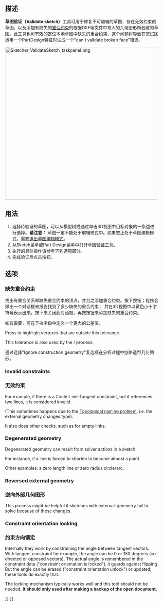 <languages/>

{{Docnav/zh-cn
|[[Sketcher_ReorientSketch/zh-cn|调整草图方向]]
|[[Sketcher_MergeSketches/zh-cn|合并草图]]
|[[Sketcher_Workbench/zh-cn|Sketcher]]
|IconL=Sketcher_ReorientSketch.svg
|IconR=Sketcher MergeSketch.svg‎
|IconC=Workbench_Sketcher.svg
}}

<div class="mw-translate-fuzzy">
{{GuiCommand/zh-cn
|Name=校验草图…
|MenuLocation=Sketch → Validate sketch…
|Workbenches=[[Sketcher_Workbench/zh-cn|Sketcher]], [[PartDesign_Workbench/zh-cn|PartDesign]]
|SeeAlso=[[Sketcher_ConstrainCoincident/zh-cn|重合约束]], [[Topological_naming_problem/zh-cn|Topological naming problem]]
}}
</div>

<span id="Description"></span>
==描述==

<div class="mw-translate-fuzzy">
'''草图验证（Validate sketch）'''工具可用于修复不可编辑的草图、存在无效约束的草图，以及添加有缺失的[[Sketcher ConstrainCoincident|重合约束]]的根据DXF等文件中导入的几何图形所创建的草图。此工具也可有效的定位本地草图中缺失的重合约束，这个问题将导致在您试图运用一个PartDesign特征时生成一个"can't validate broken face"错误。
</div>

[[File:Sketcher_ValidateSketch_taskpanel.png|x500px]]
{{Caption|The Sketcher validation task panel}}

<span id="Usage"></span>
==用法==

<div class="mw-translate-fuzzy">
# 选择待验证的草图，可以从模型树或通过单击3D视图中目标对象的一条边进行选择。'''请注意：''' 草图一定不能处于编辑模式中。如果您正处于草图编辑模式，需要[[Sketcher LeaveSketch|退出草图编辑模式]]。
# 从Sketch菜单或Part Design菜单中打开草图验证工具。
# 执行的具体操作请参考下列[[#选项|选项]]部分。
# 完成验证后点击{{Button|Close}}按钮。
</div>

<span id="Options"></span>
==选项==

<span id="Missing_coincidences"></span>
===缺失重合约束===

找出有重合关系却缺失重合约束的顶点，并为之添加重合约束。按下{{Button|Find}}按钮；程序会弹出一个对话框来报告找到了多少缺失的重合约束； 并在3D视图中以黄色小十字符号表示出来。按下{{Button|OK}}来关闭此对话框，再按{{Button|Fix}}按钮来添加缺失的重合约束。

如有需要，可在下拉字段中定义一个更大的公差值。

Press {{Button|Highlight troublesome vertexes}} to highlight vertexes that are outside this tolerance.

This tolerance is also used by the {{Button|Find}}/{{Button|Fix}} process.

通过选择"Ignore construction geometry"复选框在分析过程中忽略造型几何图形。

===Invalid constraints===

<div class="mw-translate-fuzzy">
===无效约束===
</div>

For example, if there is a Circle-Line-Tangent constraint, but it references two lines, it is considered invalid.

(This sometimes happens due to the [[Topological_naming_problem|Topological naming problem]], i.e. the external geometry changes type).

It also does other checks, such as for empty links.

===Degenerated geometry===

Degenerated geometry can result from solver actions in a sketch.

For instance, if a line is forced to shorten to become almost a point.

Other examples: a zero length line or zero radius circle/arc.

===Reversed external geometry===

<div class="mw-translate-fuzzy">
===逆向外部几何图形===
</div>

This process might be helpful if sketches with external-geometry fail to solve because of these changes.

===Constraint orientation locking===

<div class="mw-translate-fuzzy">
===约束方向锁定===
</div>

Internally they work by constraining the angle between tangent vectors. With tangent constraint for example, the angle can be 0 or 180 degrees (co-directed or opposed vectors). The actual angle is remembered in the constraint data ("constraint orientation is locked"), it guards against flipping. But the angle can be erased ("constraint orientation unlock") or updated; these tools do exactly that. 

The locking mechanism typically works well and this tool should not be needed. '''It should only used after making a backup of the open document.'''


{{Docnav/zh-cn
|[[Sketcher_ReorientSketch/zh-cn|调整草图方向]]
|[[Sketcher_MergeSketches/zh-cn|合并草图]]
|[[Sketcher_Workbench/zh-cn|Sketcher]]
|IconL=Sketcher_ReorientSketch.svg
|IconR=Sketcher MergeSketch.svg‎
|IconC=Workbench_Sketcher.svg
}}

{{Sketcher Tools navi{{#translation:}}}}
{{Userdocnavi{{#translation:}}}}
{{clear}}
